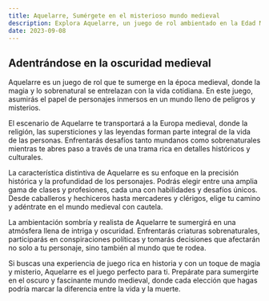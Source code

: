 ```yaml
---
title: Aquelarre, Sumérgete en el misterioso mundo medieval
description: Explora Aquelarre, un juego de rol ambientado en la Edad Media que te transportará a un fascinante universo de magia, intriga y peligro.
date: 2023-09-08
---
```


## Adentrándose en la oscuridad medieval

Aquelarre es un juego de rol que te sumerge en la época medieval,
donde la magia y lo sobrenatural se entrelazan con la vida cotidiana.
En este juego, asumirás el papel de personajes inmersos en un mundo
lleno de peligros y misterios.

El escenario de Aquelarre te transportará a la Europa medieval, donde
la religión, las supersticiones y las leyendas forman parte integral de
la vida de las personas. Enfrentarás desafíos tanto mundanos como
sobrenaturales mientras te abres paso a través de una trama rica en
detalles históricos y culturales.

La característica distintiva de Aquelarre es su enfoque en la precisión
histórica y la profundidad de los personajes. Podrás elegir entre una
amplia gama de clases y profesiones, cada una con habilidades y desafíos
únicos. Desde caballeros y hechiceros hasta mercaderes y clérigos, elige
tu camino y adéntrate en el mundo medieval con cautela.

La ambientación sombría y realista de Aquelarre te sumergirá en una
atmósfera llena de intriga y oscuridad. Enfrentarás criaturas
sobrenaturales, participarás en conspiraciones políticas y tomarás
decisiones que afectarán no solo a tu personaje, sino también al mundo
que te rodea.

Si buscas una experiencia de juego rica en historia y con un toque de magia
y misterio, Aquelarre es el juego perfecto para ti. Prepárate para
sumergirte en el oscuro y fascinante mundo medieval, donde cada elección
que hagas podría marcar la diferencia entre la vida y la muerte.
